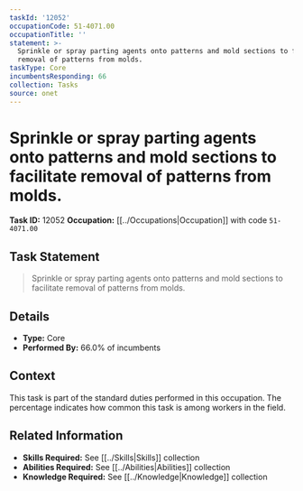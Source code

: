 ```yaml
---
taskId: '12052'
occupationCode: 51-4071.00
occupationTitle: ''
statement: >-
  Sprinkle or spray parting agents onto patterns and mold sections to facilitate
  removal of patterns from molds.
taskType: Core
incumbentsResponding: 66
collection: Tasks
source: onet
---
```

# Sprinkle or spray parting agents onto patterns and mold sections to facilitate removal of patterns from molds.

**Task ID:** 12052
**Occupation:** [[../Occupations|Occupation]] with code `51-4071.00`

## Task Statement

> Sprinkle or spray parting agents onto patterns and mold sections to facilitate removal of patterns from molds.

## Details

- **Type:** Core
- **Performed By:** 66.0% of incumbents

## Context

This task is part of the standard duties performed in this occupation. The percentage indicates how common this task is among workers in the field.

## Related Information

- **Skills Required:** See [[../Skills|Skills]] collection
- **Abilities Required:** See [[../Abilities|Abilities]] collection
- **Knowledge Required:** See [[../Knowledge|Knowledge]] collection
